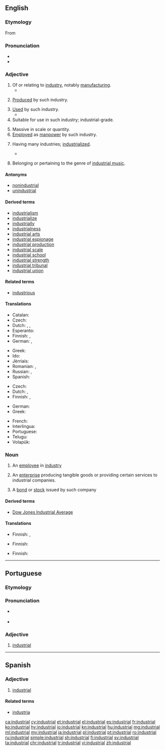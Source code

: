 ==English==

===Etymology===
From {{etyl|fr|en}} {{term|industriel|lang=fr}}

===Pronunciation===
* {{IPA|/ɪnˈdʌstrɪəl/|lang=en}}
* {{audio|en-us-industrial.ogg|Audio (US)|lang=en}}

===Adjective===
{{en-adj}}

# Of or relating to [[industry]], notably [[manufacturing]].
#*{{quote-magazine|date=2013-06-29|volume=407|issue=8842|page=29|magazine={{w|The Economist}}
|title=[http://www.economist.com/news/asia/21580154-forest-fires-bring-record-levels-air-pollution-and-end-not-sight-unspontaneous Unspontaneous combustion]
|passage=Since the mid-1980s, when Indonesia first began to clear its bountiful forests on an '''industrial''' scale in favour of lucrative palm-oil plantations, “haze” has become an almost annual occurrence in South-East Asia. The cheapest way to clear logged woodland is to burn it, producing an acrid cloud of foul white smoke that, carried by the wind, can cover hundreds, or even thousands, of square miles.}}
#: {{usex|lang=en|The '''industrial''' segment of the economy has seen troubles lately.}}
# [[produced|Produced]] by such industry.
#: {{usex|lang=en|Handicraft is less standardized then '''industrial''' products, hence less artistic or rather flawless.}}
# [[used|Used]] by such industry.
#* {{quote-book|year=2006|author={{w|Edwin Black}}
|title=Internal Combustion|chapter=2|url=http://openlibrary.org/works/OL4103950W
|passage=More than a mere source of Promethean sustenance to thwart the cold and cook one's meat, wood was quite simply mankind's first '''industrial''' and manufacturing fuel.}}
# Suitable for use in such industry; industrial-grade.
#: {{usex|lang=en|This is an '''industrial''' product&mdash;it's much too strong for home use.}}
# Massive in scale or quantity. 
# [[employed|Employed]] as [[manpower]] by such industry.
# {{context|of a society or country|lang=en}} Having many industries; [[industrialized]].
#*{{quote-magazine|date=2013-07-20|volume=408|issue=8845|magazine={{w|The Economist}}
|title=[http://www.economist.com/news/science-and-technology/http://www.economist.com/news/science-and-technology/21581980-latest-research-suggests-humans-are-not-warriors-their-genes-after-all-old Old soldiers?]
|passage=Whether modern, '''industrial''' man is less or more warlike than his hunter-gatherer ancestors is impossible to determine. The machine gun is so much more lethal than the bow and arrow that comparisons are meaningless.}}
#: {{usex|lang=en|Italy is a part '''industrial''', part rural nation.}}
# {{context|music|lang=en}} Belonging or pertaining to the genre of [[industrial music]].
#: {{usex|lang=en|a track with clashing '''industrial''' beats}}

====Antonyms====
* [[nonindustrial]]
* [[unindustrial]]

====Derived terms====
* [[industrialism]]
* [[industrialize]]
* [[industrially]]
* [[industrialness]]
* [[industrial arts]]
* [[industrial espionage]]
* [[industrial production]]
* [[industrial scale]]
* [[industrial school]]
* [[industrial strength]]
* [[industrial tribunal]]
* [[industrial union]]

====Related terms====
* [[industrious]]

====Translations====
{{trans-top|of or relating to industry}}
* Catalan: {{t+|ca|industrial}}
* Czech: {{t+|cs|průmyslový|m}}
* Dutch: {{t+|nl|industrieel}}, {{t-check|nl|industrie|alt=industrie-}} {{attention|nl|2=was "[[industrie]]-" - assumed inflected form or vocalised spelling; please verify if linking is acceptable. see [[User:Kephir/gadgets/xte#Translation_fixing]]}}, {{t-check|nl|nijverheid|alt=nijverheids-}} {{attention|nl|2=was "[[nijverheid]]s-" - assumed inflected form or vocalised spelling; please verify if linking is acceptable. see [[User:Kephir/gadgets/xte#Translation_fixing]]}}
* Esperanto: {{t|eo|industria}}
* Finnish: {{t|fi|teollinen}}, {{t|fi|teollisuus-}}
* German: {{t+|de|industriell}}, {{t-check|de|Industrie|alt=Industrie-}} {{attention|de|2=was "[[Industrie]]-" - assumed inflected form or vocalised spelling; please verify if linking is acceptable. see [[User:Kephir/gadgets/xte#Translation_fixing]]}}
{{trans-mid}}
* Greek: {{t+|el|βιομηχανικός|m|tr=viomikhanikós}}
* Ido: {{t+|io|industriala}}
* Jèrriais: {{t|roa-jer|îndustriel}}
* Romanian: {{t+|ro|industrial}}, {{t|ro|de industrie}}
* Russian: {{t+|ru|промышленный|tr=promýšlennyj}}, {{t+|ru|индустриальный|tr=industriál’nyj}}
* Spanish: {{t+|es|industrial}}
{{trans-bottom}}

{{trans-top|(of a society or country) having many industries}}
* Czech: {{t+|cs|průmyslový|m}}
* Dutch: {{t+|nl|geïndustrialiseerd}}, {{t+|nl|industrieel}}
* Finnish: {{t|fi|teollinen}}, {{t|fi|teollistunut}}
{{trans-mid}}
* German: {{t+|de|industriell}}
* Greek: {{t+|el|βιομηχανικός|m|tr=viomikhanikós}}
{{trans-bottom}}

{{checktrans-top}}
* French: {{t-check|fr|industriel}}
* Interlingua: {{t-check|ia|industrial}}
* Portuguese: {{t-check|pt|industrial}}
* Telugu: {{t-check|te|పారిశ్రామిక|tr=paariSraamika|sc=Telu}}
* Volapük: {{t-check|vo|dustodik}}
{{trans-bottom}}

===Noun===
{{en-noun}}

# {{context|dated|19th-mid 20th century|lang=en}} An [[employee]] in [[industry]]
# {{context|business|lang=en}} An [[enterprise]] producing tangible goods or providing certain services to industrial companies.
# {{context|finance|lang=en}} A [[bond]] or [[stock]] issued by such company

====Derived terms====
* [[Dow Jones Industrial Average]]

====Translations====
{{trans-top|employee}}
* Finnish: {{t|fi|tehdastyöläinen}}, {{t|fi|teollisuustyöntekijä}}
{{trans-mid}}
{{trans-bottom}}

{{trans-top|enterprise}}
* Finnish: {{t|fi|teollisuusyritys}}
{{trans-mid}}
{{trans-bottom}}

{{trans-top|employee}}
* Finnish: {{t|fi|teollisuusosake}}
{{trans-mid}}
{{trans-bottom}}
----
==Portuguese==

===Etymology===
{{suffix|indústria|al|alt1=Indústria|gloss1=industry|lang=pt}}

===Pronunciation===
* {{a|PT}} {{IPA|/ĩ.duʃ.ˈtɾjaɫ/|lang=pt}}
* {{hyphenation|in|dus|tri|al|lang=pt}}

===Adjective===
{{pt-adj|industria|l}}

# [[#English|industrial]]
----

==Spanish==

===Adjective===
{{es-adj|pl=industriales}}

# [[#English|industrial]]

====Related terms====
* [[industria]]

[[ca:industrial]]
[[cy:industrial]]
[[et:industrial]]
[[el:industrial]]
[[es:industrial]]
[[fr:industrial]]
[[ko:industrial]]
[[hy:industrial]]
[[io:industrial]]
[[kn:industrial]]
[[hu:industrial]]
[[mg:industrial]]
[[ml:industrial]]
[[my:industrial]]
[[ja:industrial]]
[[pl:industrial]]
[[pt:industrial]]
[[ro:industrial]]
[[ru:industrial]]
[[simple:industrial]]
[[sh:industrial]]
[[fi:industrial]]
[[sv:industrial]]
[[ta:industrial]]
[[chr:industrial]]
[[tr:industrial]]
[[vi:industrial]]
[[zh:industrial]]
